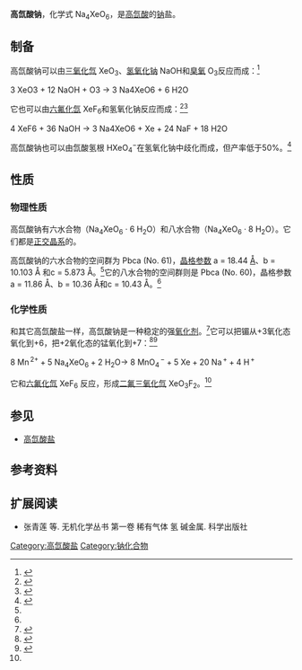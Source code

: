 {{Chembox
| Name = 
| NameEn = Sodium perxenate
| CustomizedImage=[[File:4.svg|x30px]] [[File:Na+.svg|x30px]] [[File:Chemical_structure_of_perxenate_ion.svg|150px]]
| IUPACName = 
| IUPACNameZh = 
| OtherNames = 
| Section1 = {{Chembox Identifiers
|   CASNo = 13721-44-3
|   CASNo_Ref = {{cascite|correct|CAS}}
|   CASNo_Comment = 无水
|   CASNo2 = 15842-33-8
|   CASNo2_Ref = {{cascite|correct|CAS}}
|   CASNo2_Comment = 八水
|   PubChem = 
|   SMILES = [Na+].[Na+].[Na+].[Na+].[O-]Xe(=O)(=O)([O-])([O-])[O-] }}
| Section2 = {{Chembox Properties
|   Formula = Na<sub>4</sub>XeO<sub>6</sub>
|   MolarMass = 
|   Appearance = 白色粉末
|   Density = 
|   MeltingPt = 
|   BoilingPt = 
|   Solubility = 难溶<ref>{{cite book|title=Competition Science Vision |publisher=Pratiyogita Darpan |date=1999-05 |page=342}}</ref> }}
| Section3 = {{Chembox Hazards
|   MainHazards = 
|   FlashPt = 
|   Autoignition =  }}
}}
'''高氙酸钠'''，化学式 Na<sub>4</sub>XeO<sub>6</sub>，是[[高氙酸|高氙酸]]的[[钠|钠]]盐。

== 制备 ==
高氙酸钠可以由[[三氧化氙|三氧化氙]] XeO<sub>3</sub>、[[氢氧化钠|氢氧化钠]] NaOH和[[臭氧|臭氧]] O<sub>3</sub>反应而成：<ref>{{Literatur |Autor=Glen E. Rodgers |Titel=Descriptive Inorganic, Coordination, and Solid State Chemistry |Verlag=Cengage Learning |Datum=2011-01 |Seiten=578|ISBN=0840068468}}</ref>

<chem>3 XeO3 + 12 NaOH + O3 -> 3 Na4XeO6 + 6 H2O</chem>

它也可以由[[六氟化氙|六氟化氙]] XeF<sub>6</sub>和氢氧化钠反应而成：<ref name="The Crystal Structure of Sodium Perxenate Hexahydrate">{{Literatur |Autor=Allan Zalkin, J. D. Forrester, David H. Templeton |Titel=The Crystal Structure of Sodium Perxenate Hexahydrate |Verlag=Inorg. Chem. |Datum=1964-10 |Seiten=1417–1421|DOI=10.1021/ic50020a016}}</ref><ref name="The Crystal Structure of Sodium Perxenate Octahydrate">{{Literatur|Autor=James A. Ibers, Walter C. Hamilton, D. R. MacKenzie|Titel=The Crystal Structure of Sodium Perxenate Octahydrate|Verlag=Inorg. Chem.|Datum=1964-10|Seiten=1412–1416|DOI=10.1021/ic50020a015}}</ref>

<chem>4 XeF6 + 36 NaOH -> 3 Na4XeO6 + Xe + 24 NaF + 18 H2O</chem>

高氙酸钠也可以由氙酸氢根 HXeO<sub>4</sub><sup>−</sup>在氢氧化钠中歧化而成，但产率低于50%。<ref>{{Literatur |Autor=William L. Jolly |Titel=Inorganic Syntheses |Band=11 |Verlag=John Wiley & Sons |Datum=2009 |Seiten=211 |ISBN=0470132779}}</ref>

== 性质==
=== 物理性质 ===
高氙酸钠有六水合物（Na<sub>4</sub>XeO<sub>6</sub> · 6 H<sub>2</sub>O）和八水合物（Na<sub>4</sub>XeO<sub>6</sub> · 8 H<sub>2</sub>O）。它们都是[[正交晶系|正交晶系]]的。

高氙酸钠的六水合物的空间群为 Pbca (No. 61)，[[晶格参数|晶格参数]] a = 18.44 [[埃格斯特朗|Å]]、b = 10.103 Å 和c = 5.873 Å。<ref name="The Crystal Structure of Sodium Perxenate Hexahydrate" />它的八水合物的空间群则是 Pbca (No. 60)，晶格参数 a = 11.86 Å、b = 10.36 Å和c = 10.43 Å。<ref name="The Crystal Structure of Sodium Perxenate Octahydrate" />

=== 化学性质 ===
和其它高氙酸盐一样，高氙酸钠是一种稳定的强[[氧化剂|氧化剂]]。<ref name="Standard Potentials in Aqueous Solution">{{Literatur |Autor=Allen J. Bard |Titel=Standard Potentials in Aqueous Solution |Verlag=Routledge |Datum=2017 |Seiten=28–89 |ISBN=1351414739}}</ref>它可以把镅从+3氧化态氧化到+6，把+2氧化态的锰氧化到+7：<ref>{{Literatur |Autor=H. P. Holcomb |Titel=Analytical Oxidation of Americium with Sodium Perxenate |Verlag=Anal. Chem.|Datum=1965-03 |Seiten=415 |DOI=10.1021/ac60222a002}}</ref><ref>{{Literatur |Autor=F. Feigl, V. Anger |Titel=Spot Tests in Inorganic Analysis |Verlag=Elsevier |Datum=2012 |Seiten=298 |ISBN=0444597980}}</ref>

<math>\mathrm{8 \ Mn^{\,2+}+ 5 \ Na_4XeO_6 + 2 \ H_2O \longrightarrow}</math> <math>\mathrm{8 \ MnO_{4}^{\,-}+ 5 \ Xe + 20 \ Na^{\,+}+ 4 \ H^{\,+}}</math>

它和[[六氟化氙|六氟化氙]] XeF<sub>6</sub> 反应，形成[[二氟三氧化氙|二氟三氧化氙]] XeO<sub>3</sub>F<sub>2</sub>。<ref name="Standard Potentials in Aqueous Solution" />

==参见==
*[[高氙酸盐|高氙酸盐]]

==参考资料==
{{reflist}}

==扩展阅读==
*张青莲 等. 无机化学丛书 第一卷 稀有气体 氢 碱金属. 科学出版社

{{钠化合物}}
[[Category:高氙酸盐|Category:高氙酸盐]]
[[Category:钠化合物|Category:钠化合物]]